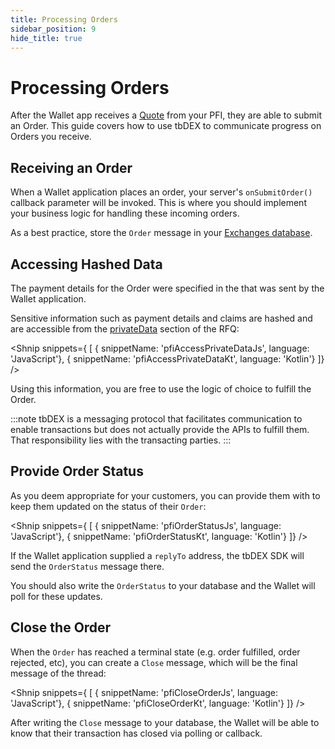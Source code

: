 ```yaml
---
title: Processing Orders
sidebar_position: 9
hide_title: true
---
```


<LanguageSwitcher languages="JavaScript, Kotlin"/>

# Processing Orders

After the Wallet app receives a [Quote](/docs/tbdex/pfi/creating-quotes) from your PFI, they are able to submit an Order.
This guide covers how to use tbDEX to communicate progress on Orders you receive.

## Receiving an Order

When a Wallet application places an order, your server's `onSubmitOrder()` callback parameter will be invoked.
This is where you should implement your business logic for handling these incoming orders. 

As a best practice, store the `Order` message in your [Exchanges database](/docs/tbdex/pfi/anatomy-of-a-pfi#main-server-entrypoint).

## Accessing Hashed Data

The payment details for the Order were specified in the <LanguageSwitchLink text="RFQ message" links='{"JavaScript": "https://tbd54566975.github.io/tbdex-js/classes/_tbdex_protocol.Rfq.html", 
"Kotlin": "https://tbd54566975.github.io/tbdex-kt/docs/tb-d-e-x%20-s-d-k%20-documentation/tbdex.sdk.protocol.models/-rfq/index.html"}'/> that was sent by the Wallet application.

Sensitive information such as payment details and claims are hashed and are accessible from the [privateData](https://github.com/TBD54566975/tbdex/tree/main/specs/protocol#privatedata-1) section of the RFQ:

<Shnip snippets={
  [
    { snippetName: 'pfiAccessPrivateDataJs', language: 'JavaScript'},
    { snippetName: 'pfiAccessPrivateDataKt', language: 'Kotlin'}
  ]} />

Using this information, you are free to use the logic of choice to fulfill the Order.

:::note
tbDEX is a messaging protocol that facilitates communication to enable transactions but does not actually provide the APIs to fulfill them. 
That responsibility lies with the transacting parties. 
:::

## Provide Order Status 
As you deem appropriate for your customers, you can provide them with <LanguageSwitchLink text="OrderStatus messages" links='{"JavaScript": "https://tbd54566975.github.io/tbdex-js/classes/_tbdex_http_client.OrderStatus.html", "Kotlin": "https://tbd54566975.github.io/tbdex-kt/docs/tb-d-e-x%20-s-d-k%20-documentation/tbdex.sdk.protocol.models/-order-status/index.html"}'/> to keep them updated on the status of their `Order`:

<Shnip snippets={
  [
    { snippetName: 'pfiOrderStatusJs', language: 'JavaScript'},
    { snippetName: 'pfiOrderStatusKt', language: 'Kotlin'}
  ]} />

If the Wallet application supplied a `replyTo` address, the tbDEX SDK will send the `OrderStatus` message there.

You should also write the `OrderStatus` to your database and the Wallet will poll for these updates.


## Close the Order

When the `Order` has reached a terminal state (e.g. order fulfilled, order rejected, etc), you can create a `Close` message, which will be the final message of the thread: 

<Shnip snippets={
  [
    { snippetName: 'pfiCloseOrderJs', language: 'JavaScript'},
    { snippetName: 'pfiCloseOrderKt', language: 'Kotlin'}
  ]} />

After writing the `Close` message to your database, the Wallet will be able to know that their transaction has closed via polling or callback.